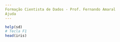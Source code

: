 ```yaml
---
Formação Cientista de Dados - Prof. Fernando Amaral
Ajuda
---
```


```r
help(sd)
# Tecla F1 
head(iris)
```

